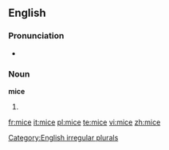 ==English==

===Pronunciation===
*{{rhymes|aɪs}}

===Noun===
'''mice''' {{p}}

# {{irregular plural of|[[mouse]]}}

[[Category:English irregular plurals]]

[[fr:mice]]
[[it:mice]]
[[pl:mice]]
[[te:mice]]
[[vi:mice]]
[[zh:mice]]